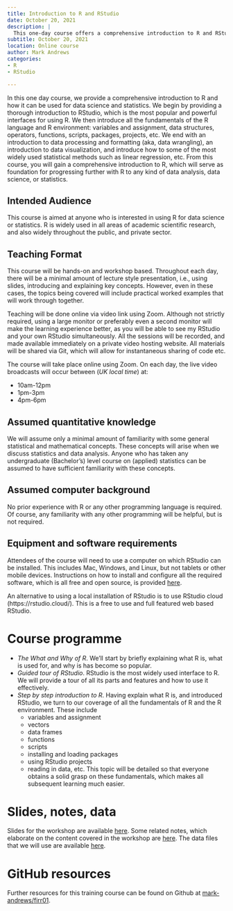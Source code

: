 ```yaml
---
title: Introduction to R and RStudio
date: October 20, 2021
description: |
  This one-day course offers a comprehensive introduction to R and RStudio for data science and statistics. It covers the fundamentals of the R language and environment, data processing and visualization, and widely used statistical methods. The course serves as a foundation for further progression in data analysis, data science, or statistics using R.
subtitle: October 20, 2021
location: Online course
author: Mark Andrews
categories:
- R
- RStudio

---
```


In this one day course, we provide a comprehensive introduction to R and how it can be used for data science and statistics.
We begin by providing a thorough introduction to RStudio, which is the most popular and powerful interfaces for using R.
We then introduce all the fundamentals of the R language and R environment: variables and assignment, data structures, operators, functions, scripts, packages, projects, etc.
We end with an introduction to data processing and formatting (aka, data wrangling), an introduction to data visualization, and introduce how to some of the most widely used statistical methods such as linear regression, etc.
From this course, you will gain a comprehensive introduction to R, which will serve as foundation for progressing further with R to any kind of data analysis, data science, or statistics.

## Intended Audience

This course is aimed at anyone who is interested in using R for data science or statistics.
R is widely used in all areas of academic scientific research, and also widely throughout the public, and private sector.

## Teaching Format

This course will be hands-on and workshop based.
Throughout each day, there will be a minimal amount of lecture style presentation, i.e., using slides, introducing and explaining key concepts.
However, even in these cases, the topics being covered will include practical worked examples that will work through together.

Teaching will be done online via video link using Zoom.
Although not strictly required, using a large monitor or preferably even a second monitor will make the learning experience better, as you will be able to see my RStudio and your own RStudio simultaneously.
All the sessions will be recorded, and made available immediately on a private video hosting website.
All materials will be shared via Git, which will allow for instantaneous sharing of code etc.

The course will take place online using Zoom. On each day, the live video broadcasts will occur between (*UK local time*) at:

* 10am-12pm
* 1pm-3pm
* 4pm-6pm

## Assumed quantitative knowledge

We will assume only a minimal amount of familiarity with some general statistical and mathematical concepts.
These concepts will arise when we discuss statistics and data analysis.
Anyone who has taken any undergraduate (Bachelor's) level course on (applied) statistics can be assumed to have sufficient familiarity with these concepts.

## Assumed computer background

No prior experience with R or any other programming language is required.
Of course, any familiarity with any other programming will be helpful, but is not required.

## Equipment and software requirements

Attendees of the course will need to use a computer on which RStudio can be installed.
This includes Mac, Windows, and Linux, but not tablets or other mobile devices.
Instructions on how to install and configure all the required software, which is all free and open source, is provided [here](https://github.com/mark-andrews/firr01/blob/master/software.md).

An alternative to using a local installation of RStudio is to use RStudio cloud (https://rstudio.cloud/).
This is a free to use and full featured web based RStudio.

# Course programme

* *The What and Why of R*. We'll start by briefly explaining what R is, what is used for, and why is has become so popular.
* *Guided tour of RStudio*. RStudio is the most widely used interface to R. We will provide a tour of all its parts and features and how to use it effectively.
* *Step by step introduction to R*. Having explain what R is, and introduced RStudio, we turn to our coverage of all the fundamentals of R and the R environment. These include
    * variables and assignment
    * vectors
    * data frames
    * functions
    * scripts
    * installing and loading packages
    * using RStudio projects
    * reading in data, etc.
    This topic will be detailed so that everyone obtains a solid grasp on these fundamentals, which makes all subsequent learning much easier.

# Slides, notes, data

Slides for the workshop are available [here](https://mark-andrews.github.io/firr01/slides.html). Some related notes, which elaborate on the content covered in the workshop are [here](https://mark-andrews.github.io/firr01/ten_step_guide_to_R.html). The data files that we will use are available [here](https://github.com/mark-andrews/firr01/tree/master/content/data).

# GitHub resources

Further resources for this training course can be found on Github at [mark-andrews/firr01](https://github.com/mark-andrews/firr01).
